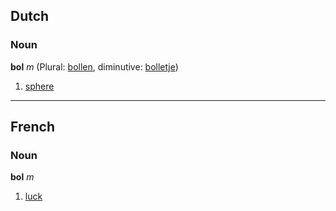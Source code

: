 ==Dutch==
===Noun===
'''bol''' ''m'' (Plural: [[bollen]], diminutive: [[bolletje]])

# [[sphere]]

----
==French==
===Noun===
'''bol''' ''m''

# [[luck]]
